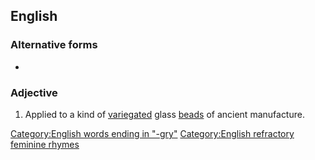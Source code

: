 ==English==

===Alternative forms===
* {{l|en|aggri}}

===Adjective===
{{en-adj|-}}

# Applied to a kind of [[variegated]] glass [[bead]]s of ancient manufacture.

[[Category:English words ending in "-gry"]]
[[Category:English refractory feminine rhymes]]